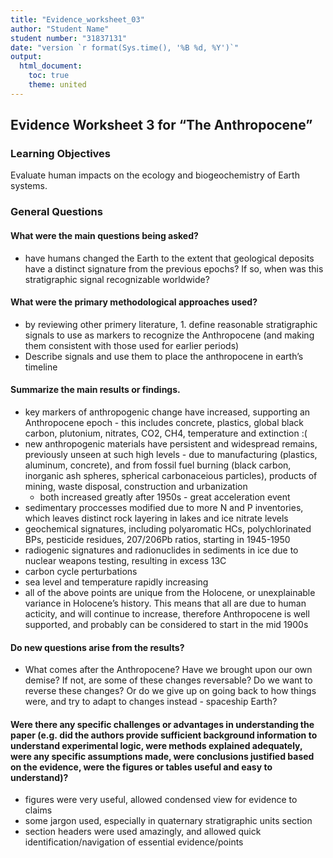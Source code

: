 ---
title: "Evidence_worksheet_03"
author: "Student Name"
student number: "31837131"
date: "version `r format(Sys.time(), '%B %d, %Y')`"
output: 
  html_document:
    toc: true
    theme: united
---

## Evidence Worksheet 3 for "The Anthropocene"


### Learning Objectives
Evaluate human impacts on the ecology and biogeochemistry of Earth systems.

### General Questions
#### What were the main questions being asked?

* have humans changed the Earth to the extent that geological deposits have a distinct signature from the previous epochs? If so, when was this stratigraphic signal recognizable worldwide?

#### What were the primary methodological approaches used?

* by reviewing other primery literature, 1. define reasonable stratigraphic signals to use as markers to recognize the Anthropocene (and making them consistent with those used for earlier periods)
* Describe signals and use them to place the anthropocene in earth's timeline


#### Summarize the main results or findings. 

* key markers of anthropogenic change have  increased, supporting an Anthropocene epoch - this includes concrete, plastics, global black carbon, plutonium, nitrates, CO2, CH4, temperature and extinction :(
* new anthropogenic materials have persistent and widespread remains, previously unseen at such high levels - due to manufacturing (plastics, aluminum, concrete), and from fossil fuel burning (black carbon, inorganic ash spheres, spherical carbonaceious particles), products of mining, waste disposal, construction and urbanization
    * both increased greatly after 1950s - great acceleration event
* sedimentary proccesses modified due to more N and P inventories, which leaves distinct rock layering in lakes and ice nitrate levels
* geochemical signatures, including polyaromatic HCs, polychlorinated BPs, pesticide residues, 207/206Pb ratios, starting in 1945-1950
* radiogenic signatures and radionuclides in sediments in ice due to nuclear weapons testing, resulting in excess 13C
* carbon cycle perturbations
* sea level and temperature rapidly increasing
* all of the above points are unique from the Holocene, or unexplainable variance in Holocene's history. This means that all are due to human acticity, and will continue to increase, therefore Anthropocene is well supported, and probably can be considered to start in the mid 1900s
    
#### Do new questions arise from the results?
    
* What comes after the Anthropocene? Have we brought upon our own demise? If not, are some of these changes reversable? Do we want to reverse these changes? Or do we give up on going back to how things were, and try to adapt to changes instead - spaceship Earth? 


#### Were there any specific challenges or advantages in understanding the paper (e.g. did the authors provide sufficient background information to understand experimental logic, were methods explained adequately, were any specific assumptions made, were conclusions justified based on the evidence, were the figures or tables useful and easy to understand)? 

* figures were very useful, allowed condensed view for evidence to claims
* some jargon  used, especially in quaternary stratigraphic units section
* section headers were used amazingly, and allowed quick identification/navigation of essential evidence/points


